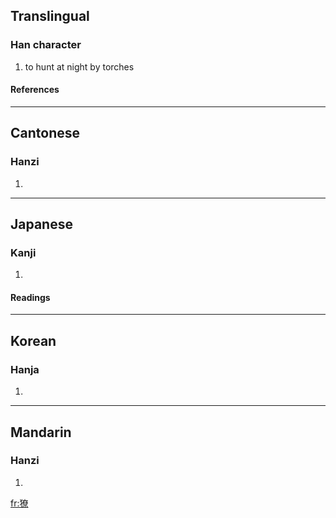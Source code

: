 ==Translingual==
===Han character===
{{Han char|rn=94|rad=犬|as=12|sn=15|four=4429<sub>6</sub>|canj=大竹大金火 (KHKCF)}}
# to hunt at night by torches
====References====
{{Han ref|kx=0718.290|dkj=20692|dj=1130.070|hdz=21368.030|uh=7360|ud=29536|bh=E679|bd=59001}}

----
==Cantonese==
===Hanzi===
{{yue-hanzi|jyut=|y=liu4}}
# {{defn|Cantonese}}

----
==Japanese==
===Kanji===
{{ja-kanji|grade=|rs=犬12}}
# {{defn|Japanese}} 
====Readings====
{{ja-readings|on=[[りょう]] (ryō), [[ろう]] (rō), [[とう]] (tō)|kun=[[かり]] (kari)}}

----
==Korean==
===Hanja===
{{ko-hanja|hangeul=료>요|eumhun=|rv=ryo>yo|mr=ryo>yo|y=lyo>yo}}
# {{defn|Korean}}

----
==Mandarin==
===Hanzi===
{{cmn-hanzi|pin=[[lǎo]] ([[lao3]]), [[liáo]] ([[liao2]])|wg=lao<sup>3</sup>, liao<sup>2</sup>}}
# {{defn|Mandarin}}

[[fr:獠]]